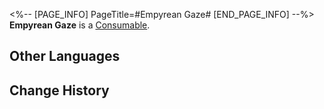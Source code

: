 <%-- [PAGE_INFO]
PageTitle=#Empyrean Gaze#
[END_PAGE_INFO] --%>
{{Item Infobox
|id          = 408905
|image       = Item Empyrean Gaze.png{{subst:void|<!--$UPLOAD:<<SpriteOutput/ItemFigures/408905.png>-<Item Empyrean Gaze.png>-<Item Icons>>-->}}
|type        = Consumable
|invCategory = 
|rarity      = 5
|effect      = 
|description = A Treasure Gadget tool that can be used indefinitely. After use, 1 Basic Treasure's location will be displayed on the Amphoreus maps.
|source1     = [[Tidal Bounty]]
}}
{{Description|Originally, Aquila didn't just have a hundred eyes, but countless ones like the stars. Unfortunately, Zagreus took a keen interest in Aquila's eyes and stole many of them. These eyes, blessed by Zagreus, gained the power to locate treasures. However, one must never use them in broad daylight, or they might invoke Aquila's wrathful lightning.<br /><br />''"The heavens have eyes that watch the world, but just being able to see a lot is useless when it comes to seeing through deception."''}}
'''Empyrean Gaze''' is a [[Consumable]].

==Other Languages==
{{Other Languages
|en   = Empyrean Gaze
|zhs  = 瞒天落目
|zht  = 瞞天落目
|ja   = 満天の目
|ko   = 하늘을 속이는 눈
|es   = Ojos del cielo
|fr   = Regard empyréen
|ru   = Скрытые в небе глаза
|th   = เนตรพร่างฟ้า
|vi   = Mắt Rơi Đầy Trời
|de   = Augen des Himmels
|id   = Empyrean Gaze
|pt   = Olhar Empíreo
}}

==Change History==
{{Change History|3.0}}